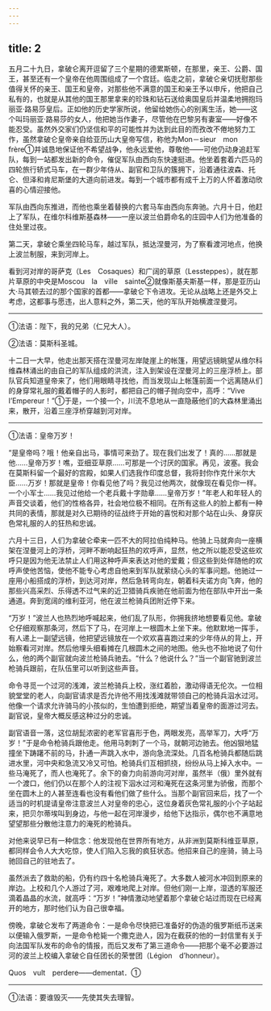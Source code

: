 ```yaml
---
---
---
```

title: 2
---





五月二十九日，拿破仑离开逗留了三个星期的德累斯顿，在那里，亲王、公爵、国王，甚至还有一个皇帝在他周围组成了一个宫廷。临走之前，拿破仑亲切抚慰那些值得关怀的亲王、国王和皇帝，对那些他不满意的国王和亲王予以申斥，他把自己私有的，也就是从其他的国王那里拿来的珍珠和钻石送给奥国皇后并温柔地拥抱玛丽亚·路易莎皇后。正如他的历史学家所说，他留给她伤心的别离生活，她——这个叫玛丽亚·路易莎的女人，他把她当作妻子，尽管他在巴黎另有妻室——好像不能忍受。虽然外交家们仍坚信和平的可能性并为达到此目的而孜改不倦地努力工作，虽然拿破仑皇帝亲自给亚历山大皇帝写信，称他为Mon－sieur　mon　frère①并诚恳地保证他不希望战争，他永远爱他，尊敬他——可他仍动身追赶军队，每到一站都发出新的命令，催促军队由西向东快速挺进。他坐着套着六匹马的四轮旅行轿式马车，在一群少年侍从、副官和卫队的簇拥下，沿着通往波森、托仑、但泽和肯尼斯堡的大道向前进发。每到一个城市都有成千上万的人怀着激动欣喜的心情迎接他。

军队由西向东推进，而他也乘坐着替换的六套马车由西向东奔驰。六月十日，他赶上了军队，在维尔科维斯基森林——一座以波兰伯爵命名的庄园中人们为他准备的住处里过夜。

第二天，拿破仑乘坐四轮马车，越过军队，抵达涅曼河，为了察看渡河地点，他换上波兰制服，来到河岸上。

看到河对岸的哥萨克（Les　Cosaques）和广阔的草原（Lessteppes），就在那片草原的中央是Moscou　la　ville　sainte②就像斯基夫斯基一样，那是亚历山大·马其顿去过的那个国家的首都——拿破仑下令进攻。无论从战略上还是外交上考虑，这都事与愿违，出人意料之外，第二天，他的军队开始横渡涅曼河。

--------

①法语：陛下，我的兄弟（仁兄大人）。

②法语：莫斯科圣城。

十二日一大早，他走出那天搭在涅曼河左岸陡崖上的帐篷，用望远镜眺望从维尔科维森林涌出的由自己的军队组成的洪流，注入到架设在涅曼河上的三座浮桥上。部队官兵知道皇帝来了，他们用眼睛寻找他，而当发现山上帐篷前面一个远离随从们的身穿常礼服的戴着帽子的人影时，都把自己的帽子抛向空中，高呼：“Vive　I’Empereur！”①于是，一个接一个，川流不息地从一直隐蔽他们的大森林里涌出来，散开，沿着三座浮桥穿越到河对岸。

--------

①法语：皇帝万岁！

“是皇帝吗？哦！他亲自出马，事情可来劲了。现在我们出发了！真的……那就是他……皇帝万岁！噍，亚细亚草原……可那是一个讨厌的国家。再见，波塞。我会在莫斯科留一个最好的宫殿，如果人们选我作印度总督，我将封你作克什米尔大臣……万岁！那就是皇帝！你看见他了吗？我见过他两次，就像现在看见你一样。一个小军士……我见过他给一个老兵戴十字勋章……皇帝万岁！”年老人和年轻人的声音交谈着，他们的性格各异，社会地位极不相同。在所有这些人的脸上都有一种共同的表情，那就是对久已期待的征战终于开始的喜悦和对那个站在山头、身穿灰色常礼服的人的狂热和忠诚。

六月十三日，人们为拿破仑牵来一匹不大的阿拉伯纯种马。他骑上马就奔向一座横架在涅曼河上的浮桥，河畔不断响起狂热的欢呼声，显然，他之所以能忍受这些欢呼只是因为他无法禁止人们用这种呼声来表达对他的爱戴；但这些到处伴随他的欢呼声使他苦恼，使他不能专心考虑自他来到军队就萦绕心头的军事问题。他驰过一座用小船搭成的浮桥，到达河对岸，然后急转弯向左，朝着科夫诺方向飞奔，他的那些兴高采烈、乐得透不过气来的近卫猎骑兵疾驰在他前面为他在部队中开出一条通道。奔到宽阔的维利亚河，他在波兰枪骑兵团附近停下来。

“万岁！”波兰人也热烈地呼喊起来，他们乱了队形，你拥我挤地想要看见他。拿破仑仔细观察那条河，然后下了马，在河岸上一根圆木上坐下来。他默默地一挥手，有人递上一副望远镜，他把望远镜放在一个欢欢喜喜跑过来的少年侍从的背上，开始察看河对岸。然后他埋头细看摊在几根圆木之间的地图。他头也不抬地说了句什么，他的两个副官就向波兰枪骑兵驰去。“什么？他说什么？”当一个副官驰到波兰枪骑兵跟前，在队伍里可以听到这些声音。

命令寻觅一个过河的浅滩，波兰枪骑兵上校，涨红着脸，激动得语无伦次。一位相貌堂堂的老人，向副官请求是否允许他不用找浅滩就带领自己的枪骑兵泅水过河。他像一个请求允许骑马的小孩似的，生怕遭到拒绝，期望当着皇帝的面游过河去。副官说，皇帝大概反感这种过分的忠诚。

副官语音一落，这位胡髭浓密的老军官喜形于色，两眼发亮，高举军刀，大呼“万岁！”于是命令枪骑兵跟他走。他用马刺刺了一个马，就朝河边驰去。他凶狠地猛撞坐下踌躇不前的马，扑通一声跳入水中，游向急流深处。几百名枪骑兵都随后跳进水里，河中央和急流又冷又可怕。枪骑兵们互相抓挠，纷纷从马上掉入水中。一些马淹死了，而人也淹死了。余下的奋力向前游向河对岸，虽然半（俄）里外就有一个渡口，他们仍以在那个人的注视下泅水过河和淹死在这条河里为骄傲，而那个坐在圆木上的人甚至连看也没有看他们做了些什么。当那个副官回来后，找了一个适当的时机提请皇帝注意波兰人对皇帝的忠心，这位身着灰色常礼服的小个子站起来，把贝尔蒂埃叫到身边，与他一起在河岸漫步，给他下达指示，偶尔也不满意地望望那些分散他注意力的淹死的枪骑兵。

对他来说早已有一种信念：他发现他在世界所有地方，从非洲到莫斯科维亚草原，都同样会令人大大吃惊，使人们陷入忘我的疯狂状态。他招来自己的座骑，骑上马驰回自己的驻地去了。

虽然派去了救助的船，仍有约四十名枪骑兵淹死了。大多数人被河水冲回到原来的岸边。上校和几个人游过了河，艰难地爬上对岸。但他们刚一上岸，湿透的军服还滴着晶晶的水流，就高呼：“万岁！”神情激动地望着那个拿破仑站过而现在已经离开的地方，那时他们认为自己很幸福。

傍晚，拿破仑发布了两道命令：一是命令尽快把已准备好的伪造的俄罗斯纸币送来以便输入俄罗斯，一是命令枪毙一个撒克逊人，因为在截获的他的一封信里有关于向法国军队发布的命令的情报，而后又发布了第三道命令——把那个毫不必要游过河的波兰上校编入拿破仑自任团长的荣誉团（Légion　d’honneur）。

Quos　vult　perdere——dementat．①

--------

①法语：要谁毁灭——先使其失去理智。